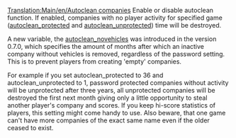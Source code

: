 {{es/Traducción|Autoclean companies|0}}
[[Translation:Main/en/Autoclean companies]]
Enable or disable autoclean function. If enabled, companies with no player activity for specified game ([[Main/en/Autoclean protected|autoclean_protected]] and [[Main/en/Autoclean unprotected|autoclean_unprotected]]) time will be destroyed.

A new variable, the [[Main/en/Autoclean novehicles|autoclean_novehicles]] was introduced in the version 0.7.0, which specifies the amount of months after which an inactive company without vehicles is removed, regardless of the password setting. This is to prevent players from creating 'empty' companies.

For example if you set autoclean_protected to 36 and autoclean_unprotected to 1, password protected companies without activity will be unprotected after three years, all unprotected companies will be destroyed the first next month giving only a little opportunity to steal another player's company and scores. If you keep hi-score statistics of players, this setting might come handy to use.
Also beware, that one game can't have more companies of the exact same name even if the older ceased to exist.